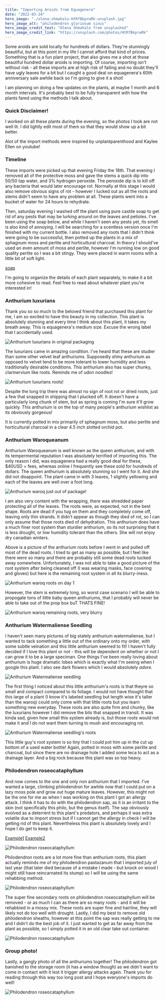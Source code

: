 ```yaml
---
title: "Importing Aroids from Equagenera"
date: "2022-03-24"
hero_image: "./olena-shmahalo-HtRfBkprwRk-unsplash.jpg"
hero_image_alt: "philodendron gloriosum sinus"
hero_image_credit_text: "Olena Shmahalo from unsplashed"
hero_image_credit_link: "https://unsplash.com/photos/HtRfBkprwRk"
---
```


Some aroids are sold locally for hundreds of dollars. They're stunningly beautiful, but at 
this point in my life I cannot afford that kind of prices. Something that is a fun plant
project, that also gives me a shot at those beautiful hundred dollar aroids is importing.
Of course, importing isn't without risk - all these imports are at high risk of failing
and no doubt they'll have ugly leaves for a bit but I caught a good deal on equagenera's 
60th anniversary sale awhile back so I'm going to give it a shot!

I am planning on doing a few updates on the plants, at maybe 1 month and 6 month intervals. 
It's probably best to be fully transparent with how the plants fared using the methods 
I talk about.

### Quick Disclaimer!
I worked on all these plants during the evening, so the photos I took are not well lit. I 
did lightly edit most of them so that they would show up a bit better.

Alot of the import methods were inspired by unplantparenthood and Kaylee Ellen on youtube!

### Timeline
These imports were picked up that evening Friday the 18th. That evening I removed all of
the protective moss and gave the stems a quick dip into 50/50 tap water, and 3% 
hydrogen peroxide. The peroxide dip is to kill off any bacteria that would later encourage
rot. Normally at this stage I would also remove obvious signs of rot - however I lucked out
as all the roots and stems didn't seem to have any problem at all. These plants went into
a bucket of water for 24 hours to rehydrate.

Then, saturday evening I washed off the plant using pure castile soap to get rid of 
any pests that may be lurking around on the leaves and petioles. I've been using the soap below, and 
while I haven't seen any pests yet, its smell is also kind of annoying. I will be searching 
for a scentless version once I'm finished with my current bottle. I also removed any roots 
that I didn't think were going to be successful, then potted up the plants in a mix of 
sphagnum moss and perlite and horticultural charcoal. In theory I should've used an even 
amount of moss and perlite, however I'm running low on good quality perlite so I was a bit 
stingy. They were placed in warm rooms with a little bit of soft light. 

[soap](https://ravenvision-orchid-supplies.myshopify.com/collections/supplements-and-additives/products/pure-castile-soap?variant=31885094617190 "soap from ravenvision")

I'm going to organize the details of each plant separately, to make it a bit more cohesive 
to read. Feel free to read about whatever plant you're interested in!

### Anthurium luxurians

Thank you so so much to the beloved friend that purchased this plant for me, I am so excited 
to have this beauty in my collection. This plant is absolutely stunning and every time I think 
about this plant, it takes my breath away. This is equagenera's medium size. Excuse the 
wrong label that I accidentally used.

![Anthurium luxurians in original packaging](./lux1.jpg)

The luxurians came in amazing condition. I've heard that these are studier than some other 
velvet leaf anthuriums. Supposedly shiny anthurium as opposed to velvet tend to be more 
tolerant to lower humidity and less traditionally desirable conditions. This anthurium 
also has super chunky, clarinervium like roots. Reminds me of udon noodles! 

![Anthurium luxurians roots!](./lux2.jpg)

Despite the long trip there was almost no sign of root rot or dried roots, just a few that 
snapped in shipping that I plucked off. It doesn't have a particularly long chunk of stem, 
but as spring is coming I'm sure it'll grow quickly. This anthurium is on the top of many 
people's anthurium wishlist as its obviously gorgeous! 

It is currently potted in mix primarily of sphagnum moss, but also perlite and horticultural
charcoal in a clear 4.5 inch slotted orchid pot.


### Anthurium Waroqueanum

Anthurium Waroqueanum is well known as the queen anthurium, and with its tempermental 
reputation I was absolutely terrified of importing this. The only reason I did, was 
equagenera had a really good deal for these, $40USD + fees, whereas online I frequently see 
these sold for hundreds of dollars. The queen anthurium is absolutely stunning so I went
for it. And she did not disappoint. The plant came in with 3 leaves, 1 slightly yellowing 
and each of the leaves are well over a foot long. 

![Anthurium waroq just out of package!](./waroq1.jpg)

I am also very content with the wrapping, there was shredded paper protecting all of 
the leaves. The roots were, as expected, not in the best shape. Roots are dead if you tug 
on them and they completely come off, leaving only thin strands. It didn't appear as 
though they died of rot, so I can only assume that those roots died of dehydration. This 
anthurium does have a much finer root system than sturdier anthurium, so its not surprising 
that it is less drought, or low humidity tolerant than the others. She will not enjoy 
dry canadian winters. 

Above is a picture of the anthurium roots before I went in and pulled off most of the 
dead roots. I tried to get as many as possible, but I feel like there were so many and 
there are probably still some dead roots tucked away somewhere. Unfortunately, I was not 
able to take a good picture of the root system after being cleaned off (I was wearing 
masks, face covering and gloves) but here is the remaining root system in all its 
blurry-iness. 

![Anthurium waroq roots on day 1](./waroq2.jpg)

However, the stem is extremely long, so worst case scenario I will be able 
to propogate tons of little baby queen anthuriums, that I probably will never be able 
to take out of the prop box buT THATS FINE! 

![Anthurium waroq remaining roots, very blurry](./waroq3.jpg)


### Anthurium Watermaliense Seedling
I haven't seen many pictures of big stately anthurium watermaliense, but I wanted 
to tack something a little out of the ordinary onto my order, with some subtle 
veination and this little anthurium seemed to fit! I haven't fully decided if I love 
this plant or not - this will be dependent on whether or not I can grow it to be a large 
speciman. One things I've been really loving about anthurium is huge dramatic lobes 
which is exactly what I'm seeing when I google this plant. I also see dark flowers which 
I would absolutely _adore_. 

![Anthurium Watermaliense seedling](./water1.jpg)

The first thing I noticed about this little anthurium's roots is that theyre so small 
and compact compared to its foliage. I would not have thought that this large of a plant
(I know it's labeled seedling but length wise it's taller than the waroq) could only 
come with that little roots but you learn something new everyday. These roots are also 
quite firm and chunky, like the luxurians however I did remove the bits that snapped in
transit. It was kinda sad, given how small this system already is, but those roots 
would not make it and I do not want them turning to mush and encouraging rot.

![Anthurium Watermaliense seedling's roots](./water2.jpg)

This little guy's root system is so tiny that I could pot him up in the cut up bottom 
of a used water bottle! Again, potted in moss with some perlite and charcoal, but since 
there are no drainage hole I added some leca to act as a drainage layer. And a big 
rock because this plant was so top heavy. 

### Philodendron roseocataphyllum

And now comes to the one and only non anthurium that I imported. I've wanted a large, 
climbing philodendron for awhile now that I could put on a lazy moss pole and grow 
out huge mature leaves. However, this might not be the one for me as when I was working 
on this plant I got an allergy attack. I think it has to do with the philodendron sap, 
as it is an irritant to the skin (not specifically this philo, but the genus itself). 
The sap obviously evolved as a deterrent to this plant's predators, and perhaps it was 
extra volatile due to import stress but if I cannot get the allergy in check I will be 
getting rid of this plant. Nevertheless this plant is absolutely lovely and I hope I 
do get to keep it.

[Example1](https://www.poison.org/articles/dieffenbachia-and-philodendron-202 "Article by Poison Control")
[Example2](https://www.gardenersworld.com/how-to/grow-plants/plants-with-irritant-sap/ "Article by gardenersworld")

![Philodendron roseocataphyllum](./roseo1.jpg)

Philodendron roots are a lot more fine than anthurium roots, this plant actually reminds 
me of my philodendron pastazanum that I imported july of last year (that later died 
because of a mistake I made - but knock on wood I might still have reincarnated its stump)
so I will be using the same rehabbing method.

![Philodendron roseocataphyllum](./roseo2.jpg)

The super fine secondary roots on philodendron roseocataphyllum will be removed - or 
as much I can as there are so many roots - and it will be rehabbied in a mossy mix. These 
roots are super fine and hairline, they will likely not do too well with drought. Lastly,
I did my best to remove old philodendron sheaths, however at this point the sap was really 
getting to me and I didn't do the best job of it. I just wanted to get as far away from 
the plant as possible, so I simply potted it in an old clear take out container.

![Philodendron roseocataphyllum](./roseo3.jpg)

### Group photo! 

Lastly, a gangly photo of all the anthuriums together! The philodendron got banished to 
the storage room (it has a window though) as we didn't want to come in contact with it
lest it trigger allergy attacks again. Thank you for reading through this way too long 
post and I hope everyone's imports do well!

![Philodendron roseocataphyllum](./all.jpg)

